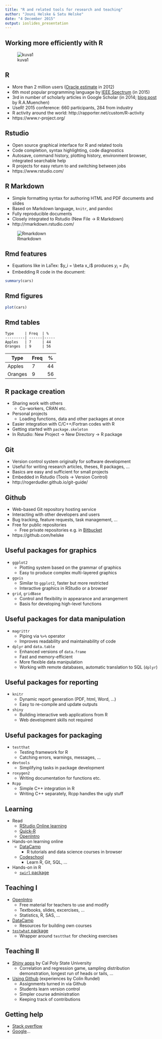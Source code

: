 ---
title: "R and related tools for research and teaching"
author: "Jouni Helske & Satu Helske"
date: "4 December 2015"
output: ioslides_presentation
---
<!-- -->
## Working more efficiently with R

![kuva1][kuva1]

[kuva1]: kuva1.png

<!-- These cover a wide range of academic work from data manipulation and analysis to software development, reporting and teaching. We glance at topics such as reproducibility, version control, packaging, and testing. -->

## R

<!-- - More and more popular (also outside academia) -->
- More than 2 million users ([Oracle estimate](http://www.oracle.com/us/corporate/press/1515738) in 2012)
- 6th most popular programming language by [IEEE Spectrum](http://spectrum.ieee.org/computing/software/the-2015-top-ten-programming-languages) (in 2015)
- 3rd in number of scholarly articles in Google Scholar (in 2014; [blog post](http://r4stats.com/articles/popularity/) by R.A.Muenchen)
- UseR! 2015 conference: 660 participants, 284 from industry
- R activity around the world: http://rapporter.net/custom/R-activity
- https://www.r-project.org/
<!-- Gergely Daróczi; Switzerland 1st, Finland 18th -->

## Rstudio

- Open source graphical interface for R and related tools
- Code completion, syntax highlighting, code diagnostics
- Autosave, command history, plotting history, environment browser, integrated searchable help
- R projects for easy return to and switching between jobs
- https://www.rstudio.com/

## R Markdown

- Simple formatting syntax for authoring HTML and PDF documents and slides
- Based on Markdown language, `knitr`, and pandoc
- Fully reproducible documents
- Closely integrated to Rstudio (New File -> R Markdown)
- http://rmarkdown.rstudio.com/
<!-- This is an R Markdown presentation. -->

![Rmarkdown][Rmarkdown]

[Rmarkdown]: Rmarkdown.png 

## Rmd features

- Equations like in LaTex: 
  \$y_i = \\beta x_i\$ produces $y_i = \beta x_i$       
- Embedding R code in the document:
```{r}
summary(cars)
```

## Rmd figures
```{r}
plot(cars)
```

## Rmd tables
```
Type     | Freq  | %
---------| ------|-----
Apples   | 7     | 44
Oranges  | 9     | 56

```

Type     | Freq  | %
---------| ------|-----
Apples   | 7     | 44
Oranges  | 9     | 56


## R package creation

- Sharing work with others 
    + Co-workers, CRAN etc.
- Personal projects
    + Loading functions, data and other packages at once
- Easier integration with C/C++/Fortran codes with R
- Getting started with `package.skeleton`
- In Rstudio: New Project -> New Directory -> R package


## Git

- Version control system originally for software development
- Useful for writing research articles, theses, R packages, ...
- Basics are easy and sufficient for small projects
- Embedded in Rstudio (Tools -> Version Control)
- http://rogerdudler.github.io/git-guide/

## Github

- Web-based Git repository hosting service
- Interacting with other developers and users
- Bug tracking, feature requests, task management, ... <!--assign tasks -->
- Free for public repositories
    + Free private repositories e.g. in [Bitbucket](https://bitbucket.org/)
- https://github.com/helske



## Useful packages for graphics

- `ggplot2`
    + Plotting system based on the grammar of graphics
    + Easy to produce complex multi-layered graphics
- `ggvis`
    + Similar to `ggplot2`, faster but more restricted <!-- newer, more features coming --> 
    + Interactive graphics in RStudio or a browser
- `grid`, `gridBase`
    + Control and flexibility in appearance and arrangement
    + Basis for developing high-level functions <!-- (e.g., lattice and ggplot2 packages -->
    <!-- grid cannot be used with base graphics, gridbase available for mixing grid and base graphics -->

## Useful packages for data manipulation

- `magrittr`
    + Piping via `%>%` operator
    + Improves readability and maintainability of code
- `dplyr` and `data.table`
    + Enhanced versions of `data.frame`
    + Fast and memory-efficient
    + More flexible data manipulation
    + Working with remote databases, automatic translation to SQL (`dplyr`)


## Useful packages for reporting

- `knitr`
    + Dynamic report generation (PDF, html, Word, ...)
    + Easy to re-compile and update outputs <!-- e.g. PDFs --> 
- `shiny`
    + Building interactive web applications from R
    + Web development skills not required


## Useful packages for packaging

- `testthat`
    + Testing framework for R
    + Catching errors, warnings, messages, ...  
    <!-- store tests so they can be re-run automatically when code gets changed --> 
    <!-- Easy to learn and use --> 
- `devtools`
    + Simplifying tasks in package development
- `roxygen2`
    + Writing documentation for functions etc.
- `Rcpp`
    + Simple C++ integration in R
    + Writing C++ separately, Rcpp handles the ugly stuff
<!-- - `inline`
    + Dynamically defining R functions with inlined C/C++/Fortran code --> 


## Learning

- Read
    + [RStudio Online learning](https://www.rstudio.com/resources/training/online-learning/)
    + [Quick-R](http://www.statmethods.net/)
    + [OpenIntro](https://www.openintro.org/)
- Hands-on learning online
    + [DataCamp](https://www.datacamp.com/)
        * R tutorials and data science courses in browser
        <!-- * Checks code on-the-fly, gives useful feedback -->
        <!-- * Registration needed, many courses are free One free month was enough for me -->
    + [Codeschool](https://www.codeschool.com/)
        * Learn R, Git, SQL, ...
        <!-- * Basics are free, some accessible without registration -->
- Hands-on in R
    + [`swirl` package](http://swirlstats.com/)

## Teaching I

- [OpenIntro](https://www.openintro.org/)
    + Free material for teachers to use and modify
    + Textbooks, slides, excercises, ...
    + Statistics, R, SAS, ...
- [DataCamp](https://www.datacamp.com/)
    + Resources for building own courses
- [`testwhat` package](https://github.com/Data-Camp/testwhat)
    + Wrapper around `testthat` for checking exercises
    

## Teaching II

- [Shiny apps](http://statistics.calpoly.edu/shiny) by Cal Poly State University
    + Correlation and regression game, sampling distribution demonstration, longest run of heads or tails, ...
- [Using Github](https://github.com/rundel/Presentations/blob/master/UseR2015/user2015.pdf) (experiences by Colin Rundel)
    + Assignments turned in via Github
    + Students learn version control
    + Simpler course administration
    + Keeping track of contributions
    <!-- He talks about automating checks -> could use checks for CRAN -->


## Getting help

- [Stack overflow](http://stackoverflow.com/)
- [Google](http://google.com/)...
